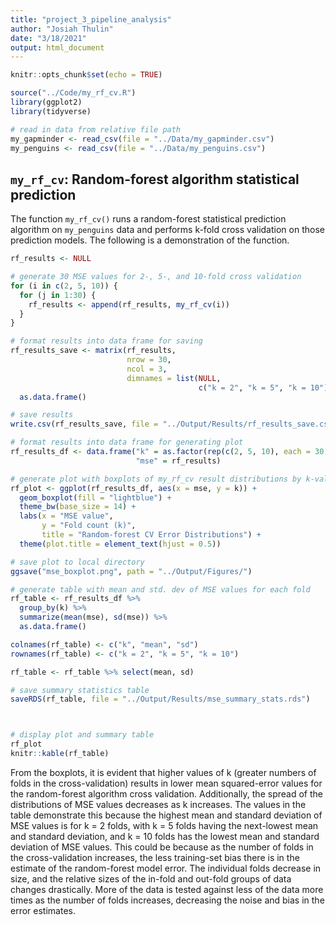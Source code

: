```yaml
---
title: "project_3_pipeline_analysis"
author: "Josiah Thulin"
date: "3/18/2021"
output: html_document
---
```


```r
knitr::opts_chunk$set(echo = TRUE)
```

```r
source("../Code/my_rf_cv.R")
library(ggplot2)
library(tidyverse)
```
```r
# read in data from relative file path
my_gapminder <- read_csv(file = "../Data/my_gapminder.csv")
my_penguins <- read_csv(file = "../Data/my_penguins.csv")
```

## `my_rf_cv`: Random-forest algorithm statistical prediction

The function `my_rf_cv()` runs a random-forest statistical prediction algorithm on `my_penguins` data and performs k-fold cross validation on those prediction models. The following is a demonstration of the function.

```r
rf_results <- NULL

# generate 30 MSE values for 2-, 5-, and 10-fold cross validation
for (i in c(2, 5, 10)) {
  for (j in 1:30) {
    rf_results <- append(rf_results, my_rf_cv(i))
  }
}

# format results into data frame for saving
rf_results_save <- matrix(rf_results,
                          nrow = 30,
                          ncol = 3,
                          dimnames = list(NULL,
                                          c("k = 2", "k = 5", "k = 10"))) %>% 
  as.data.frame()

# save results
write.csv(rf_results_save, file = "../Output/Results/rf_results_save.csv")

# format results into data frame for generating plot
rf_results_df <- data.frame("k" = as.factor(rep(c(2, 5, 10), each = 30)),
                            "mse" = rf_results)

# generate plot with boxplots of my_rf_cv result distributions by k-value
rf_plot <- ggplot(rf_results_df, aes(x = mse, y = k)) +
  geom_boxplot(fill = "lightblue") +
  theme_bw(base_size = 14) +
  labs(x = "MSE value",
       y = "Fold count (k)",
       title = "Random-forest CV Error Distributions") +
  theme(plot.title = element_text(hjust = 0.5))

# save plot to local directory
ggsave("mse_boxplot.png", path = "../Output/Figures/")

# generate table with mean and std. dev of MSE values for each fold
rf_table <- rf_results_df %>% 
  group_by(k) %>% 
  summarize(mean(mse), sd(mse)) %>% 
  as.data.frame()

colnames(rf_table) <- c("k", "mean", "sd")
rownames(rf_table) <- c("k = 2", "k = 5", "k = 10")

rf_table <- rf_table %>% select(mean, sd)

# save summary statistics table
saveRDS(rf_table, file = "../Output/Results/mse_summary_stats.rds")



# display plot and summary table
rf_plot
knitr::kable(rf_table)
```

From the boxplots, it is evident that higher values of k (greater numbers of folds in the cross-validation) results in lower mean squared-error values for the random-forest algorithm cross validation. Additionally, the spread of the distributions of MSE values decreases as k increases. The values in the table demonstrate this because the highest mean and standard deviation of MSE values is for k = 2 folds, with k = 5 folds having the next-lowest mean and standard deviation, and k = 10 folds has the lowest mean and standard deviation of MSE values. This could be because as the number of folds in the cross-validation increases, the less training-set bias there is in the estimate of the random-forest model error. The individual folds decrease in size, and the relative sizes of the in-fold and out-fold groups of data changes drastically. More of the data is tested against less of the data more times as the number of folds increases, decreasing the noise and bias in the error estimates.
